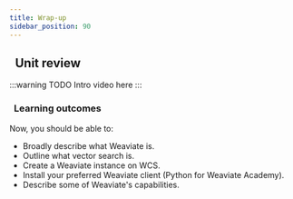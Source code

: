 ```yaml
---
title: Wrap-up
sidebar_position: 90
---
```


## <i class="fa-solid fa-chalkboard-user"></i>&nbsp;&nbsp;Unit review

:::warning TODO
Intro video here
:::

### <i class="fa-solid fa-clipboard-list-check"></i>&nbsp;&nbsp;Learning outcomes

Now, you should be able to:
- Broadly describe what Weaviate is.
- Outline what vector search is.
- Create a Weaviate instance on WCS.
- Install your preferred Weaviate client (Python for Weaviate Academy).
- Describe some of Weaviate's capabilities.